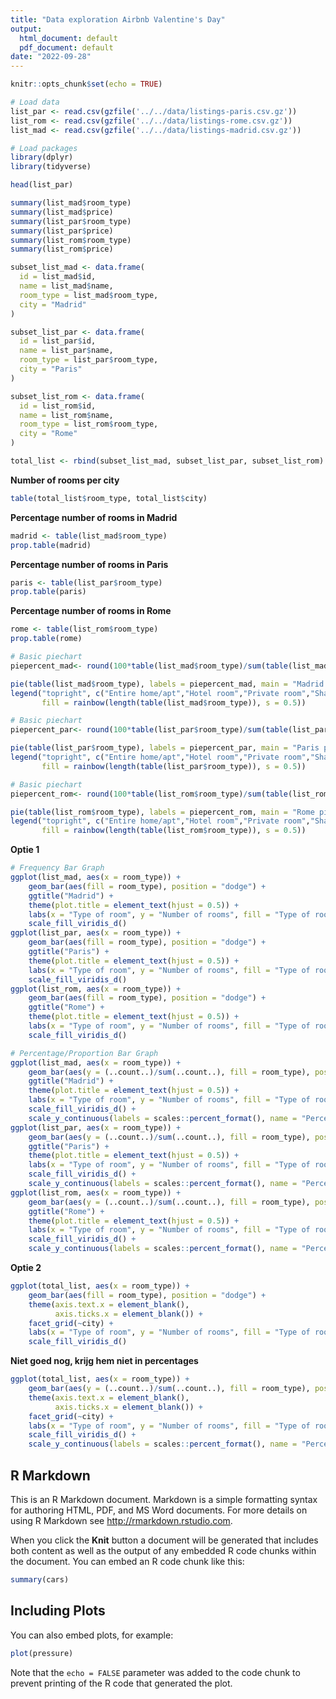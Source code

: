 ```yaml
---
title: "Data exploration Airbnb Valentine's Day"
output:
  html_document: default
  pdf_document: default
date: "2022-09-28"
---
```


```r
knitr::opts_chunk$set(echo = TRUE)
```

```r
# Load data
list_par <- read.csv(gzfile('../../data/listings-paris.csv.gz'))
list_rom <- read.csv(gzfile('../../data/listings-rome.csv.gz')) 
list_mad <- read.csv(gzfile('../../data/listings-madrid.csv.gz'))
```

```r
# Load packages
library(dplyr)
library(tidyverse)
```

```r
head(list_par)
```

```r
summary(list_mad$room_type)
summary(list_mad$price)
summary(list_par$room_type)
summary(list_par$price)
summary(list_rom$room_type)
summary(list_rom$price)
```

```r
subset_list_mad <- data.frame(
  id = list_mad$id,
  name = list_mad$name,
  room_type = list_mad$room_type,
  city = "Madrid"
)

subset_list_par <- data.frame(
  id = list_par$id,
  name = list_par$name,
  room_type = list_par$room_type,
  city = "Paris"
)

subset_list_rom <- data.frame(
  id = list_rom$id,
  name = list_rom$name,
  room_type = list_rom$room_type,
  city = "Rome"
)

total_list <- rbind(subset_list_mad, subset_list_par, subset_list_rom)
```

**Number of rooms per city**
```r
table(total_list$room_type, total_list$city)
```

**Percentage number of rooms in Madrid**
```r
madrid <- table(list_mad$room_type)
prop.table(madrid)
```

**Percentage number of rooms in Paris**
```r
paris <- table(list_par$room_type)
prop.table(paris)
```

**Percentage number of rooms in Rome**
```r
rome <- table(list_rom$room_type)
prop.table(rome)
```

```r
# Basic piechart
piepercent_mad<- round(100*table(list_mad$room_type)/sum(table(list_mad$room_type)), 1)

pie(table(list_mad$room_type), labels = piepercent_mad, main = "Madrid pie chart", col = rainbow(length(table(list_mad$room_type)), s = 0.5))
legend("topright", c("Entire home/apt","Hotel room","Private room","Shared room"), cex = 0.8,
       fill = rainbow(length(table(list_mad$room_type)), s = 0.5))
```
```r
# Basic piechart
piepercent_par<- round(100*table(list_par$room_type)/sum(table(list_par$room_type)), 1)

pie(table(list_par$room_type), labels = piepercent_par, main = "Paris pie chart", col = rainbow(length(table(list_par$room_type)), s = 0.5))
legend("topright", c("Entire home/apt","Hotel room","Private room","Shared room"), cex = 0.8,
       fill = rainbow(length(table(list_par$room_type)), s = 0.5))
```

```r
# Basic piechart
piepercent_rom<- round(100*table(list_rom$room_type)/sum(table(list_rom$room_type)), 1)

pie(table(list_rom$room_type), labels = piepercent_rom, main = "Rome pie chart", col = rainbow(length(table(list_rom$room_type)), s = 0.5))
legend("topright", c("Entire home/apt","Hotel room","Private room","Shared room"), cex = 0.8,
       fill = rainbow(length(table(list_rom$room_type)), s = 0.5))
```



**Optie 1**
```r
# Frequency Bar Graph
ggplot(list_mad, aes(x = room_type)) +
    geom_bar(aes(fill = room_type), position = "dodge") +
    ggtitle("Madrid") +
    theme(plot.title = element_text(hjust = 0.5)) +
    labs(x = "Type of room", y = "Number of rooms", fill = "Type of room") +
    scale_fill_viridis_d()
ggplot(list_par, aes(x = room_type)) +
    geom_bar(aes(fill = room_type), position = "dodge") +
    ggtitle("Paris") +
    theme(plot.title = element_text(hjust = 0.5)) +
    labs(x = "Type of room", y = "Number of rooms", fill = "Type of room") +
    scale_fill_viridis_d()
ggplot(list_rom, aes(x = room_type)) +
    geom_bar(aes(fill = room_type), position = "dodge") +
    ggtitle("Rome") +
    theme(plot.title = element_text(hjust = 0.5)) +
    labs(x = "Type of room", y = "Number of rooms", fill = "Type of room") +
    scale_fill_viridis_d()
```


```r
# Percentage/Proportion Bar Graph
ggplot(list_mad, aes(x = room_type)) +
    geom_bar(aes(y = (..count..)/sum(..count..), fill = room_type), position = "dodge") +
    ggtitle("Madrid") +
    theme(plot.title = element_text(hjust = 0.5)) +
    labs(x = "Type of room", y = "Number of rooms", fill = "Type of room") +
    scale_fill_viridis_d() +
    scale_y_continuous(labels = scales::percent_format(), name = "Percentage of rooms")
ggplot(list_par, aes(x = room_type)) +
    geom_bar(aes(y = (..count..)/sum(..count..), fill = room_type), position = "dodge") +
    ggtitle("Paris") +
    theme(plot.title = element_text(hjust = 0.5)) +
    labs(x = "Type of room", y = "Number of rooms", fill = "Type of room") +
    scale_fill_viridis_d() +
    scale_y_continuous(labels = scales::percent_format(), name = "Percentage of rooms")
ggplot(list_rom, aes(x = room_type)) +
    geom_bar(aes(y = (..count..)/sum(..count..), fill = room_type), position = "dodge") +
    ggtitle("Rome") +
    theme(plot.title = element_text(hjust = 0.5)) +
    labs(x = "Type of room", y = "Number of rooms", fill = "Type of room") +
    scale_fill_viridis_d() +
    scale_y_continuous(labels = scales::percent_format(), name = "Percentage of rooms")
```



**Optie 2**
```r
ggplot(total_list, aes(x = room_type)) +
    geom_bar(aes(fill = room_type), position = "dodge") +
    theme(axis.text.x = element_blank(),
          axis.ticks.x = element_blank()) +
    facet_grid(~city) +
    labs(x = "Type of room", y = "Number of rooms", fill = "Type of room") +
    scale_fill_viridis_d()
```
**Niet goed nog, krijg hem niet in percentages**

```r
ggplot(total_list, aes(x = room_type)) +
    geom_bar(aes(y = (..count..)/sum(..count..), fill = room_type), position = "dodge") +
    theme(axis.text.x = element_blank(),
          axis.ticks.x = element_blank()) +
    facet_grid(~city) +
    labs(x = "Type of room", y = "Number of rooms", fill = "Type of room") +
    scale_fill_viridis_d() +
    scale_y_continuous(labels = scales::percent_format(), name = "Percentage of rooms")
```

## R Markdown

This is an R Markdown document. Markdown is a simple formatting syntax for authoring HTML, PDF, and MS Word documents. For more details on using R Markdown see <http://rmarkdown.rstudio.com>.

When you click the **Knit** button a document will be generated that includes both content as well as the output of any embedded R code chunks within the document. You can embed an R code chunk like this:

```r
summary(cars)
```

## Including Plots

You can also embed plots, for example:

```r
plot(pressure)
```

Note that the `echo = FALSE` parameter was added to the code chunk to prevent printing of the R code that generated the plot.
